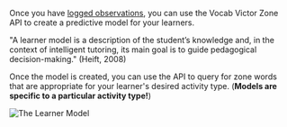 Once you have [logged observations](/log-observations), you can use the Vocab Victor Zone API to create a predictive model for your learners. 

<Info>
"A learner model is a description of the student’s knowledge and, in the context of intelligent tutoring, its main goal is to guide pedagogical decision-making." <Tooltip tip = "Heift, T. (2008). Modeling variability in CALL. Computer Assisted Language Learning, 21(4), 305–321.">(Heift, 2008)</Tooltip>
</Info>

Once the model is created, you can use the API to query for zone words that are appropriate for your learner's desired activity type. (**Models are specific to a particular activity type!**)

![The Learner Model](images/learner-model.jpg)
